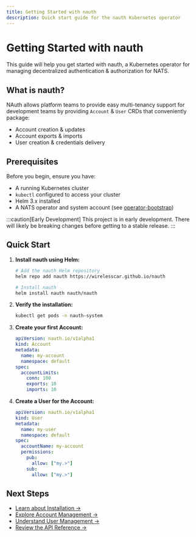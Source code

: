 ```yaml
---
title: Getting Started with nauth
description: Quick start guide for the nauth Kubernetes operator
---
```


# Getting Started with nauth

This guide will help you get started with nauth, a Kubernetes operator for managing decentralized authentication & authorization for NATS.

## What is nauth?

NAuth allows platform teams to provide easy multi-tenancy support for development teams by providing `Account` & `User` CRDs that conveniently package:

- Account creation & updates  
- Account exports & imports
- User creation & credentials delivery

## Prerequisites

Before you begin, ensure you have:

- A running Kubernetes cluster
- `kubectl` configured to access your cluster  
- Helm 3.x installed
- A NATS operator and system account (see [operator-bootstrap](https://github.com/wirelesscar/nauth/tree/main/operator-bootstrap))

:::caution[Early Development]
This project is in early development. There will likely be breaking changes before getting to a stable release.
:::

## Quick Start

1. **Install nauth using Helm:**

   ```bash
   # Add the nauth Helm repository
   helm repo add nauth https://wirelesscar.github.io/nauth
   
   # Install nauth
   helm install nauth nauth/nauth
   ```

2. **Verify the installation:**

   ```bash
   kubectl get pods -n nauth-system
   ```

3. **Create your first Account:**

   ```yaml
   apiVersion: nauth.io/v1alpha1
   kind: Account
   metadata:
     name: my-account
     namespace: default
   spec:
     accountLimits:
       conn: 100
       exports: 10
       imports: 10
   ```

4. **Create a User for the Account:**

   ```yaml
   apiVersion: nauth.io/v1alpha1
   kind: User
   metadata:
     name: my-user
     namespace: default
   spec:
     accountName: my-account
     permissions:
       pub:
         allow: ["my.>"]
       sub:
         allow: ["my.>"]
   ```

## Next Steps

- [Learn about Installation →](./installation/)
- [Explore Account Management →](./account-management/)
- [Understand User Management →](./user-management/)
- [Review the API Reference →](../crds/)